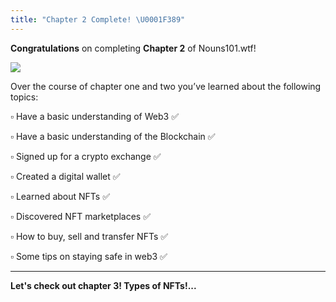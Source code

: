 ```yaml
---
title: "Chapter 2 Complete! \U0001F389"
---
```


**Congratulations** on completing **Chapter 2** of Nouns101.wtf!

![](/assets/congrats.jpg)

Over the course of chapter one and two you’ve learned about the following topics:

▫ Have a basic understanding of Web3 ✅

▫ Have a basic understanding of the Blockchain ✅

▫ Signed up for a crypto exchange ✅

▫ Created a digital wallet ✅

▫ Learned about NFTs ✅

▫ Discovered NFT marketplaces ✅

▫ How to buy, sell and transfer NFTs ✅

▫ Some tips on staying safe in web3 ✅

***

**Let's check out chapter 3! Types of NFTs!...**
